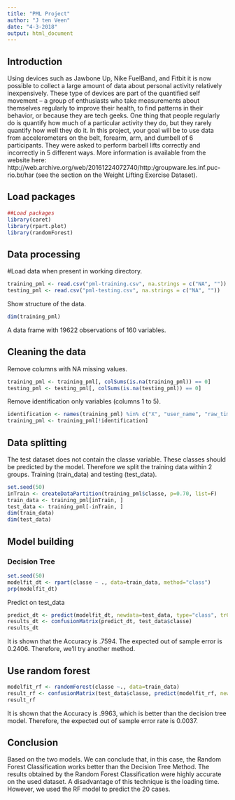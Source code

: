 ```yaml
---
title: "PML Project"
author: "J ten Veen"
date: "4-3-2018"
output: html_document
---
```


## Introduction
Using devices such as Jawbone Up, Nike FuelBand, and Fitbit it is now possible to collect a large amount of data about personal activity relatively inexpensively. These type of devices are part of the quantified self movement – a group of enthusiasts who take measurements about themselves regularly to improve their health, to find patterns in their behavior, or because they are tech geeks. One thing that people regularly do is quantify how much of a particular activity they do, but they rarely quantify how well they do it. In this project, your goal will be to use data from accelerometers on the belt, forearm, arm, and dumbell of 6 participants. They were asked to perform barbell lifts correctly and incorrectly in 5 different ways. More information is available from the website here: http://web.archive.org/web/20161224072740/http:/groupware.les.inf.puc-rio.br/har (see the section on the Weight Lifting Exercise Dataset).

## Load packages
```r
##Load packages
library(caret)
library(rpart.plot)
library(randomForest)
```

## Data processing
#Load data when present in working directory.
```r
training_pml <- read.csv("pml-training.csv", na.strings = c("NA", ""))
testing_pml <- read.csv("pml-testing.csv", na.strings = c("NA", ""))
```

Show structure of the data.
```r
dim(training_pml)
```
A data frame with 19622 observations of 160 variables.

## Cleaning the data
Remove columns with NA missing values.
```r
training_pml <- training_pml[, colSums(is.na(training_pml)) == 0]
testing_pml <- testing_pml[, colSums(is.na(testing_pml)) == 0] 
```

Remove identification only variables (columns 1 to 5).
```r
identification <- names(training_pml) %in% c("X", "user_name", "raw_timestamp_part_1", "raw_timestamp_part_2", "cvtd_timestamp")
training_pml <- training_pml[!identification]
```

## Data splitting
The test dataset does not contain the classe variable. These classes should be predicted by the model. Therefore we split the training data within 2 groups. Training (train_data) and testing (test_data).
```r
set.seed(50)
inTrain <- createDataPartition(training_pml$classe, p=0.70, list=F)
train_data <- training_pml[inTrain, ]
test_data <- training_pml[-inTrain, ]
dim(train_data)
dim(test_data)
```

## Model building
### Decision Tree
```r
set.seed(50)
modelfit_dt <- rpart(classe ~ ., data=train_data, method="class")
prp(modelfit_dt)
```

Predict on test_data
```r
predict_dt <- predict(modelfit_dt, newdata=test_data, type="class", trControl = control)
results_dt <- confusionMatrix(predict_dt, test_data$classe)
results_dt
```
It is shown that the Accuracy is .7594. The expected out of sample error is 0.2406. Therefore, we'll try another method.

## Use random forest
```r
modelfit_rf <- randomForest(classe ~., data=train_data)
result_rf <- confusionMatrix(test_data$classe, predict(modelfit_rf, newdata=test_data))
result_rf
```
It is shown that the Accuracy is .9963, which is better than the decision tree model. Therefore, the expected out of sample error rate is 0.0037.

## Conclusion
Based on the two models. We can conclude that, in this case, the Random Forest Classification works better than the Decision Tree Method. The results obtained by the Random Forest Classification were highly accurate on the used dataset. A disadvantage of this technique is the loading time. However, we used the RF model to predict the 20 cases.